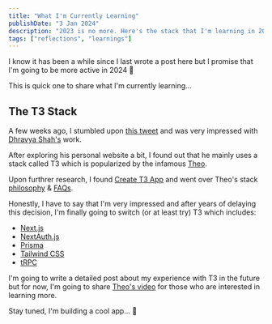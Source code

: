 ```yaml
---
title: "What I'm Currently Learning"
publishDate: "3 Jan 2024"
description: "2023 is no more. Here's the stack that I'm learning in 2024."
tags: ["reflections", "learnings"]
---
```


I know it has been a while since I last wrote a post here but I promise that I'm going to be more active in 2024 🤞

This is quick one to share what I'm currently learning...

## The T3 Stack

A few weeks ago, I stumbled upon [this tweet](https://x.com/DhravyaShah/status/1739084863058198981?s=20) and was very impressed with [Dhravya Shah's](https://dhravya.dev/) work.

After exploring his personal website a bit, I found out that he mainly uses a stack called T3 which is popularized by the infamous [Theo](https://x.com/t3dotgg?s=20).

Upon furthrer research, I found [Create T3 App](https://create.t3.gg/) and went over Theo's stack [philosophy](https://create.t3.gg/en/why) & [FAQs](https://create.t3.gg/en/faq).

Honestly, I have to say that I'm very impressed and after years of delaying this decision, I'm finally going to switch (or at least try) T3 which includes:

- [Next.js](https://nextjs.org/)
- [NextAuth.js](https://next-auth.js.org/)
- [Prisma](https://www.prisma.io/)
- [Tailwind CSS](https://tailwindcss.com/)
- [tRPC](https://trpc.io/)

I'm going to write a detailed post about my experience with T3 in the future but for now, I'm going to share [Theo's video](https://youtu.be/YkOSUVzOAA4) for those who are interested in learning more.

Stay tuned, I'm building a cool app... 🤫


